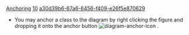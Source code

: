 [[Property:title|Anchoring]]
[[Property:weight|10]]
[[Property:uuid|a30d39b6-67a6-6456-f409-e26f5e870629]]
* You may anchor a class to the diagram by right clicking the figure and dropping it onto the anchor button  [[Image:diagram-anchor-icon]]  .

{{tip| '''Tip''': To see the effects of anchoring [[Turn on Physics Mode|turn on physics mode]]  and then anchor a class as described above. Now [[Adjusting Physics Settings|open the physics settings dialog]]  and adjust the sliders. In the diagram you will see all anchored classes do not move whilst those surrounding them adjust to the new settings. }}




